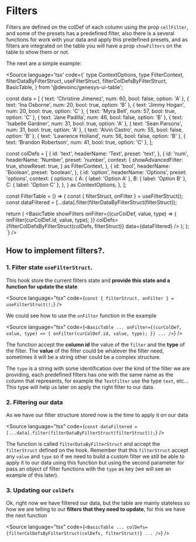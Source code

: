 

<Meta of={Stories} />

# Filters

<Story of={Stories.Base} />

Filters are defined on the colDef of each column using the prop `cellFilter`,
and some of the presets has a predefined filter, also there is a several
functions for work with your data and apply this predefined presets, and as
filters are integrated on the table you will have a prop `showFilters` on the
table to show them or not.

The next are a simple example:

<Source
  language='tsx'
  code={`
  type ContextOptions,
  type FilterContext,
  filterDataByFilterStruct,
  useFilterStruct,
  filterColDefsByFilterStruct,
  BasicTable,
} from '@devoinc/genesys-ui-table';

const data = [
  { text: 'Christine Jimenez', num: 60, bool: false, option: 'A' },
  { text: 'Ina Osborne', num: 20, bool: true, option: 'B' },
  { text: 'Jimmy Hogan', num: 20, bool: true, option: 'C' },
  { text: 'Myra Bell', num: 57, bool: true, option: 'C' },
  { text: 'Jane Padilla', num: 46, bool: false, option: 'B' },
  { text: 'Isabelle Gardner', num: 31, bool: true, option: 'A' },
  { text: 'Sean Parsons', num: 31, bool: true, option: 'A' },
  { text: 'Alvin Castro', num: 55, bool: false, option: 'B' },
  { text: 'Lawrence Holland', num: 56, bool: false, option: 'B' },
  { text: 'Brandon Robertson', num: 41, bool: true, option: 'C' },
];

const colDefs = [
  {
    id: 'text',
    headerName: 'Text',
    preset: 'text',
  },
  {
    id: 'num',
    headerName: 'Number',
    preset: 'number',
    context: {
      showAdvancedFilter: true,
      showReset: true,
    } as FilterContext,
  },
  {
    id: 'bool',
    headerName: 'Boolean',
    preset: 'boolean',
  },
  {
    id: 'option',
    headerName: 'Options',
    preset: 'options',
    context: {
      options: {
        A: { label: 'Option A' },
        B: { label: 'Option B' },
        C: { label: 'Option C' },
      },
    } as ContextOptions,
  },
];

const FilterTable = () => {
  const { filterStruct, onFilter } = useFilterStruct();
  const dataFiltered = [...data].filter(filterDataByFilterStruct(filterStruct));

  return (
    <BasicTable
      showFilters
      onFilter={(curColDef, value, type) => {
        onFilter(curColDef.id, value, type);
      }}
      colDefs={filterColDefsByFilterStruct(colDefs, filterStruct)}
      data={dataFiltered}
    />
  );
};
`}
/>

## How to implement filters?.

### 1. Filter state `useFilterStruct`.

This hook store the current filters state and **provide this state and a function
for update the state**

<Source
  language="tsx"
  code={`
const { filterStruct, onFilter } = useFilterStruct();
`}
/>

We could see how to use the `onFilter` function in the example

<Source
  language="tsx"
  code={`
<BasicTable
  ...
  onFilter={(curColDef, value, type) => {
    onFilter(curColDef.id, value, type);
  }}
  ...
/>
`}
/>

The function accept the **column id** the value of the `filter` and the **type** of the
filter. The **value** of the filter could be whatever the filter need, sometimes
it will be a string other could be a complex structure.

The `type` is a string with some identification over the kind of the filter we are providing, each
predefined filters has one with the same name as the column that represents, for
example the `TextFilter` use the type `text`, etc... This type will help us
later on apply the right filter to our data.

### 2. Filtering our data

As we have our filter structure stored now is the time to apply it on our data

<Source
  language="tsx"
  code={`
const dataFiltered = [...data].filter(filterDataByFilterStruct(filterStruct));
`}
/>

The function is called `filterDataByFilterStruct` and accept the `filterStruct`
defined on the hook. Remember that this `filterStruct` accept any `value` and
`type` so if we need to build a custom filter we still be able to apply it to
our data using this function but using the second parameter for pass an object
of filter functions with the `type` as key (we will see an example of this
later).

### 3. Updating our `colDefs`

Ok, right now we have filtered our data, but the table are mainly stateless so
how we are telling to our **filters that they need to update**, for this we have the
next function

<Source
  language="tsx"
  code={`
<BasicTable
  ...
  colDefs={filterColDefsByFilterStruct(colDefs, filterStruct)}
  ...
/>
`}
/>
